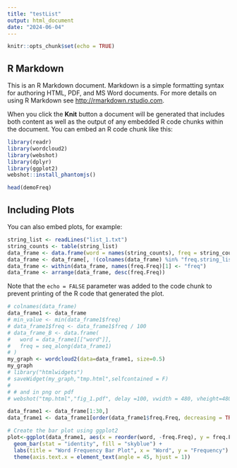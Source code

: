 ```yaml
---
title: "testList"
output: html_document
date: "2024-06-04"
---
```


```r
knitr::opts_chunk$set(echo = TRUE)
```

## R Markdown

This is an R Markdown document. Markdown is a simple formatting syntax for authoring HTML, PDF, and MS Word documents. For more details on using R Markdown see <http://rmarkdown.rstudio.com>.

When you click the **Knit** button a document will be generated that includes both content as well as the output of any embedded R code chunks within the document. You can embed an R code chunk like this:

```r
library(readr)
library(wordcloud2) 
library(webshot)
library(dplyr)
library(ggplot2)
webshot::install_phantomjs()
```

```r
head(demoFreq)
```

## Including Plots

You can also embed plots, for example:

```r
string_list <- readLines("list_1.txt")
string_counts <- table(string_list)
data_frame <- data.frame(word = names(string_counts), freq = string_counts)
data_frame <- data_frame[, !(colnames(data_frame) %in% "freq.string_list")]
data_frame <- within(data_frame, names(freq.Freq)[1] <- "freq")
data_frame <- arrange(data_frame, desc(freq.Freq)) 
```

Note that the `echo = FALSE` parameter was added to the code chunk to prevent printing of the R code that generated the plot.
```r
# colnames(data_frame)
data_frame1 <- data_frame
# min_value <- min(data_frame1$freq)
# data_frame1$freq <- data_frame1$freq / 100
# data_frame_B <- data.frame(
#   word = data_frame1[["word"]],
#   freq = seq_along(data_frame1)
# )
my_graph <- wordcloud2(data=data_frame1, size=0.5)
my_graph
# library("htmlwidgets")
# saveWidget(my_graph,"tmp.html",selfcontained = F)
# 
# # and in png or pdf
# webshot("tmp.html","fig_1.pdf", delay =100, vwidth = 480, vheight=480)
```


```r
data_frame1 <- data_frame[1:30,]
data_frame1 <- data_frame1[order(data_frame1$freq.Freq, decreasing = TRUE), ]

# Create the bar plot using ggplot2
plot<-ggplot(data_frame1, aes(x = reorder(word, -freq.Freq), y = freq.Freq)) +
  geom_bar(stat = "identity", fill = "skyblue") +
  labs(title = "Word Frequency Bar Plot", x = "Word", y = "Frequency") +
  theme(axis.text.x = element_text(angle = 45, hjust = 1))
```

